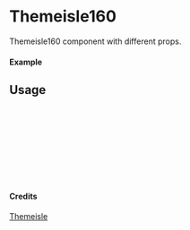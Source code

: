 
<Meta of={Themeisle160} title="Themeisle/Themeisle160" />

# Themeisle160

Themeisle160 component with different props.

#### Example

<Canvas of={Themeisle160.Primary} />

## Usage

```ts
import { Themeisle160 } from "yadl-ui";

const Example = () => {
  return (
      <Themeisle160 />
  );
};

export default Example;
```

#### Credits
[Themeisle](https://themeisle.com/illustrations/)
